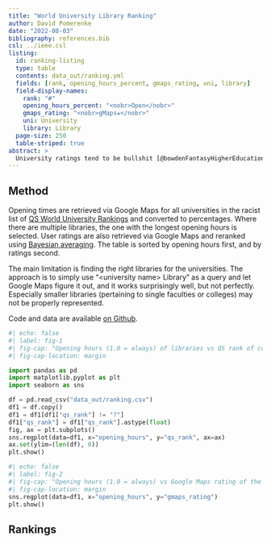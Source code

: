 ```yaml
---
title: "World University Library Ranking"
author: David Pomerenke
date: "2022-08-03"
bibliography: references.bib
csl: ../ieee.csl
listing:
  id: ranking-listing
  type: table
  contents: data_out/ranking.yml
  fields: [rank, opening_hours_percent, gmaps_rating, uni, library]
  field-display-names:
    rank: "#"
    opening_hours_percent: "<nobr>Open</nobr>"
    gmaps_rating: "<nobr>gMaps★</nobr>"
    uni: University
    library: Library
  page-size: 250
  table-striped: true
abstract: >
  University ratings tend to be bullshit [@bowdenFantasyHigherEducation2000; @saisanaHigherEducationRankings2008; @kehmGlobalUniversityRankings2014].^[With the exception of the [Nando's Excellence Framework](https://bantshire.github.io/blog-nandos.html), of course.] Nonetheless, I give it another shot and rank universities by how long their library is open. -- It turns out that 70% of universities have their libraries closed more than half of the time, and a mere 6% are open all the time.
---
```


## Method

Opening times are retrieved via Google Maps for all universities in the racist list of [QS World University Rankings](https://www.topuniversities.com/university-rankings/world-university-rankings/2023) and converted to percentages. Where there are multiple libraries, the one with the longest opening hours is selected. User ratings are also retrieved via Google Maps and reranked using [Bayesian averaging](https://www.algolia.com/doc/guides/managing-results/must-do/custom-ranking/how-to/bayesian-average/). The table is sorted by opening hours first, and by ratings second.

The main limitation is finding the right libraries for the universities. The approach is to simply use "\<university name\> Library" as a query and let Google Maps figure it out, and it works surprisingly well, but not perfectly. Especially smaller libraries (pertaining to single faculties or colleges) may not be properly represented.

Code and data are available [on Github](https://github.com/davidpomerenke/library-ranking).

```python
#| echo: false
#| label: fig-1
#| fig-cap: "Opening hours (1.0 = always) of libraries vs QS rank of corresponding universities."
#| fig-cap-location: margin

import pandas as pd
import matplotlib.pyplot as plt
import seaborn as sns

df = pd.read_csv("data_out/ranking.csv")
df1 = df.copy()
df1 = df1[df1["qs_rank"] != "?"]
df1["qs_rank"] = df1["qs_rank"].astype(float)
fig, ax = plt.subplots()
sns.regplot(data=df1, x="opening_hours", y="qs_rank", ax=ax)
ax.set(ylim=(len(df), 0))
plt.show()
```

```python
#| echo: false
#| label: fig-2
#| fig-cap: "Opening hours (1.0 = always) vs Google Maps rating of the university libraries."
#| fig-cap-location: margin
sns.regplot(data=df1, x="opening_hours", y="gmaps_rating")
plt.show()
```

## Rankings

::: {#ranking-listing}
:::
